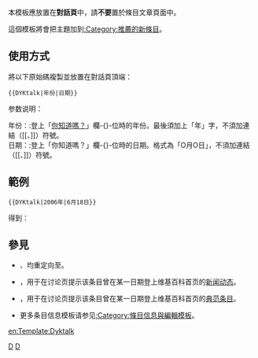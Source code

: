 <noinclude>{{template doc page viewed directly}}</noinclude>
本模板應放置在'''對話頁'''中，請'''不要'''置於條目文章頁面中。

這個模板將會把主題加到[[:Category:推薦的新條目]]。
== 使用方式 ==
將以下原始碼複製並放置在對話頁頂端：
<pre>
{{DYKtalk|年份|日期}}
</pre>
参数说明：
;年份：:登上「[[:Template:dyk|你知道嗎？]]」欄-{}-位時的年份。最後須加上「年」字，不須加連結（<nowiki>[[、]]</nowiki>）符號。
;日期：:登上「你知道嗎？」欄-{}-位時的日期。格式為「O月O日」，不須加連結（<nowiki>[[、]]</nowiki>）符號。

== 範例 ==
<pre>
{{DYKtalk|2006年|6月18日}}
</pre>
得到：

{{DYKtalk|2006年|6月18日}}
== 參見 ==
* {{tl|Didyouknow date}}、{{tl|Dyktalk}}均重定向至{{tl|DYKtalk}}。
* {{tl|ITNtalk}}，用于在讨论页提示该条目曾在某一日期登上维基百科首页的[[Template:Itn|新闻动态]]。
* {{tl|Mainpage date}}，用于在讨论页提示该条目曾在某一日期登上维基百科首页的[[Wikipedia:典范条目|典范条目]]。
* 更多条目信息模板请参见[[:Category:條目信息與編輯模板]]。

<includeonly>
[[Category:條目信息與編輯模板|D]]
[[Category:討論頁模板|D]]

<!-- 本行下加入模板的跨語言鏈接 -->
[[en:Template:Dyktalk]]
</includeonly>